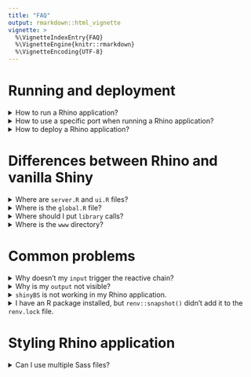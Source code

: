 ```yaml
---
title: "FAQ"
output: rmarkdown::html_vignette
vignette: >
  %\VignetteIndexEntry{FAQ}
  %\VignetteEngine{knitr::rmarkdown}
  %\VignetteEncoding{UTF-8}
---
```


# Running and deployment

<details>
<summary>How to run a Rhino application?</summary>

You can run a Rhino application exactly the same as a regular Shiny app:

- using `shiny::runApp()`
- using the "Run app" button in RStudio

</details>

<details>
<summary>How to use a specific port when running a Rhino application?</summary>

You can:

- set port in `shiny::runApp`, e.g. `shiny:runApp(port = 5000)`
- add `options(shiny.port = 5000)` to your `.Rprofile` file

More details can be found in [How-to: Set application run parameters](./how-to/set-application-run-parameters.html).

</details>

<details>
<summary>How to deploy a Rhino application?</summary>

The same as in the case of a regular Shiny app, e.g. you can use "Deploy" button in RStudio IDE.

</details>

# Differences between Rhino and vanilla Shiny

<details>
<summary>Where are `server.R` and `ui.R` files?</summary>

Instead of `server.R` and `ui.R`, Rhino uses a single file `app/main.R`.
It includes both the server and UI part of the application.
The main difference is that both are already Shiny modules so you
need to use namespace (`ns`) in the UI part.

</details>

<details>
<summary>Where is the `global.R` file?</summary>

Rhino encourages you to work with encapsulated modules instead of using global objects,
thus it does not include `global.R` file. Instead, objects are by default only available
on the level of a particular script. Depending on the context, objects can be shared explicitly,
by being passed as an argument or being exported with `@export`.

</details>

<details>
<summary>Where should I put `library` calls?</summary>

Rhino application doesn't use `library` to load packages.
Instead, each script imports its dependencies with `box::use`:

```r
box::use(
  dplyr, # functions from `dplyr` are available using `$`, e.g. `dplyr$mutate()`
  shiny[div, moduleServer, NS], # `div`, `moduleServer`, and `NS` are available (but other functions from `shiny` are not)
)
```

The only place where you should use `library` calls is the `dependencies.R` file.
You can read more about managing R dependencies in [this article](https://appsilon.github.io/rhino/articles/how-to/manage-r-dependencies.html).

</details>

<details>
<summary>Where is the `www` directory?</summary>

Instead of `www`, Rhino uses `app/static`.
To utilize it, you need to provide the path to your assets that include `static`,
for example:

```
img(src = "static/images/appsilon-logo.png")
```

</details>

# Common problems

<details>
<summary>Why doesn't my `input` trigger the reactive chain?</summary>

Rhino uses Shiny modules to encapsulate the whole application,
so the `id` of every input you create needs to be wrapped in `ns`, for example:

```r
box::use(
  shiny[NS, textInput],
)

#' @export
ui <- function(id) {
  ns <- NS(id)

  textInput(
    inputId = ns("my_input"),
    label = "My Input"
  )
}
```

</details>

<details>
<summary>Why is my `output` not visible?</summary>

Rhino uses Shiny modules to encapsulate the whole application,
so the `id` of every output you create needs to be wrapped in `ns`, for example:

```r
box::use(
  shiny[moduleServer, NS, renderText, textOutput],
)

#' @export
ui <- function(id) {
  ns <- NS(id)

  textOutput(ns("text"))
}

#' @export
server <- function(id) {
  moduleServer(id, function(input, output, session) {
    output$text <- renderText("This is a message!")
  })
}

```

</details>

<details>
<summary>`shinyBS` is not working in my Rhino application.</summary>

`shinyBS` uses the `.onAttach()` hook to call `shiny::addResourcePath()` which is necessary
for its resources (JS and CSS) to be loaded correctly.
This hook is never run with `box::use()` (normally a `library()` call would run it).
It is worth noting that the problem will be also present in vanilla Shiny
if you only use `::` to access `shinyBS` functions (`shinyBS` should use `.onLoad()` instead).

_Workaround:_ Add the following snippet to your `app/main.R` (just below the `box::use()` statements is a good place):

```r
# Run the `.onAttach` hook (shinyBS uses it to add a Shiny resource path).
suppressWarnings(library(shinyBS))
```

You'll still need to explicitly `box::use()` whatever functions you need from `shinyBS` (`library()` doesn't work in a box module).

More details can be found [here](https://github.com/Appsilon/rhino/discussions/279).

</details>

<details>
<summary>I have an R package installed, but `renv::snapshot()` didn't add it to the `renv.lock` file.</summary>

In Rhino, `renv` only uses packages added to the `dependencies.R` file.
This way you have full control over what libraries are used by your application.
Adding `library(your package name)` to the `dependencies.R` file should fix the problem.

Check also:

- [`renv` configuration](https://appsilon.github.io/rhino/articles/explanation/renv-configuration.html)
- [dependencies management](https://appsilon.github.io/rhino/articles/how-to/manage-r-dependencies.html).

</details>

# Styling Rhino application

<details>
<summary>Can I use multiple Sass files?</summary>

Yes, you can have any file/directory structure in `app/styles` that you desire.
The `app/styles/main.scss` is the entry point: you'll need to [`@use`](https://sass-lang.com/documentation/at-rules/use) the other files from `main.scss`.
Then running `rhino::build_sass()` will be sufficient to include the styles in your application.

</details>
